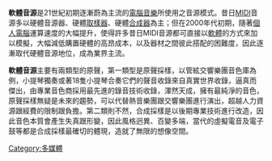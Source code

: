 {{copyedit|time=2012-05-22T06:23:53+00:00}}
{{unreferenced|time=2012-05-22T06:23:53+00:00}}

'''軟體音源'''是21世紀初期逐漸蔚為主流的[[MIDI|電腦音樂]]所使用之音源模式。昔日[[MIDI|MIDI]]音源多以硬體音源器、硬體[[取樣器|取樣器]]、硬體[[合成器|合成器]]為主；但在2000年代初期，隨著[[個人電腦|個人電腦]]運算速度的大幅提升，使得許多昔日MIDI音源都可直接以[[軟體|軟體]]的方式來加以模擬，大幅減低購置硬體的高昂成本，以及器材之間彼此搭配的困難度，因此逐漸取代硬體音源地位，成為業界主流。

'''軟體音源'''主要有兩類型的原聲，第一類型是原聲採樣，以管絃交響樂團音色庫為例，小提琴獨奏或著18隻小提琴合奏它們的聲音收錄來自真實世界收錄，逼真而傑出，由專業音色商採用最先進的錄音技術收錄，渾然天成，擁有最純淨的音色，原聲採樣無疑是未來的趨勢，可以代替熱音樂團跟交響樂團進行演出，超越人力資源跟經費的限制跟負擔。第二類則不然，合成採樣是以後期專業技術進行改造，因此音色本質會產生失真跟形變，因此風格迥異、百變多端，當代的虛擬電音及電子鼓等都是合成採樣最確切的體現，造就了無限的想像空間。

[[Category:多媒體|Category:多媒體]]